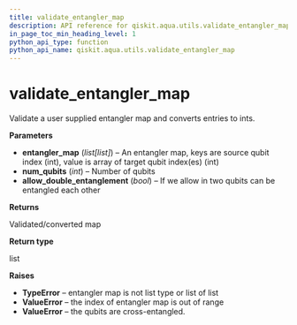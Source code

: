 ```yaml
---
title: validate_entangler_map
description: API reference for qiskit.aqua.utils.validate_entangler_map
in_page_toc_min_heading_level: 1
python_api_type: function
python_api_name: qiskit.aqua.utils.validate_entangler_map
---
```


<span id="validate-entangler-map" />

# validate\_entangler\_map

<Function id="qiskit.aqua.utils.validate_entangler_map" isDedicatedPage={true} github="https://github.com/qiskit-community/qiskit-aqua/tree/stable/0.7/qiskit/aqua/utils/entangler_map.py" signature="validate_entangler_map(entangler_map, num_qubits, allow_double_entanglement=False)">
  Validate a user supplied entangler map and converts entries to ints.

  **Parameters**

  *   **entangler\_map** (*list\[list]*) – An entangler map, keys are source qubit index (int), value is array of target qubit index(es) (int)
  *   **num\_qubits** (*int*) – Number of qubits
  *   **allow\_double\_entanglement** (*bool*) – If we allow in two qubits can be entangled each other

  **Returns**

  Validated/converted map

  **Return type**

  list

  **Raises**

  *   **TypeError** – entangler map is not list type or list of list
  *   **ValueError** – the index of entangler map is out of range
  *   **ValueError** – the qubits are cross-entangled.
</Function>

